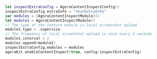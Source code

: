 ```swift
let inspectExtraConfig = AgoraContentInspectConfig()
inspectExtraConfig.extraInfo = "YourExtraInfo"
var modules = [AgoraContentInspectModule]()
let module1 = AgoraContentInspectModule()
// The type of the feature module is local screenshot upload
module1.type = .supervise
// The frequency of local screenshot upload is once every 2 seconds
module1.interval = 2
modules.append(module1)
inspectExtraConfig.modules = modules
agoraKit.enableContentInspect(true, config:inspectExtraConfig)
```